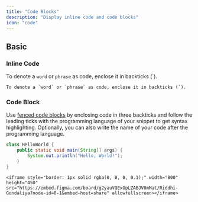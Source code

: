 ```yaml
---
title: "Code Blocks"
description: "Display inline code and code blocks"
icon: "code"
---
```


## Basic

### Inline Code

To denote a `word` or `phrase` as code, enclose it in backticks (\`).

```
To denote a `word` or `phrase` as code, enclose it in backticks (`).
```

### Code Block

Use [fenced code blocks](https://www.markdownguide.org/extended-syntax/#fenced-code-blocks) by enclosing code in three backticks and follow the leading ticks with the programming language of your snippet to get syntax highlighting. Optionally, you can also write the name of your code after the programming language.

```java HelloWorld.java
class HelloWorld {
    public static void main(String[] args) {
        System.out.println("Hello, World!");
    }
}
```

```wasm
<iframe style="border: 1px solid rgba(0, 0, 0, 0.1);" width="800" height="450" src="https://embed.figma.com/board/g2yauVQExOpLZABJV8mMat/Riddhi-Gondaliya?node-id=0-1&embed-host=share" allowfullscreen></iframe>
```